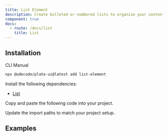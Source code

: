```yaml
---
title: List Element
description: Create bulleted or numbered lists to organize your content.
component: true
docs:
  - route: /docs/list
    title: List
---
```


## Installation

<Tabs defaultValue="cli">

<TabsList>
<TabsTrigger value="cli">CLI</TabsTrigger>
<TabsTrigger value="manual">Manual</TabsTrigger>
</TabsList>
<TabsContent value="cli">

```bash
npx @udecode/plate-ui@latest add list-element
```

</TabsContent>

<TabsContent value="manual">

<Steps>

<Step>

Install the following dependencies:

- [List](/docs/list)

</Step>

<Step>

Copy and paste the following code into your project.

</Step>

<ComponentSource name="list-element" />

<Step>

Update the import paths to match your project setup.

</Step>

</Steps>

</TabsContent>

</Tabs>

## Examples

<ComponentPreview name="playground-demo" id="list" />

<ComponentSource src="../../templates/plate-playground-template/src/lib/plate/plate-plugins.ts" />
